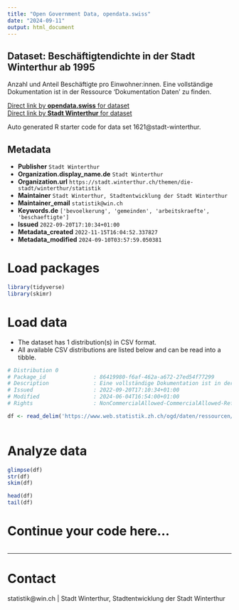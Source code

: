 ```yaml
---
title: "Open Government Data, opendata.swiss"
date: "2024-09-11"
output: html_document
---
```


## Dataset: Beschäftigtendichte in der Stadt Winterthur ab 1995

Anzahl und Anteil Beschäftigte pro Einwohner:innen. Eine vollständige Dokumentation ist in der Ressource 'Dokumentation Daten' zu finden.

[Direct link by **opendata.swiss** for dataset](https://opendata.swiss/de/dataset/beschaftigtendichte-in-der-stadt-winterthur-ab-1995)<br>
[Direct link by **Stadt Winterthur** for dataset](https://stadt.winterthur.ch/themen/die-stadt/winterthur/statistik/wirtschaft)

Auto generated R starter code for data set 1621@stadt-winterthur.

## Metadata

- **Publisher** `Stadt Winterthur`
- **Organization.display_name.de** `Stadt Winterthur`
- **Organization.url** `https://stadt.winterthur.ch/themen/die-stadt/winterthur/statistik`
- **Maintainer** `Stadt Winterthur, Stadtentwicklung der Stadt Winterthur`
- **Maintainer_email** `statistik@win.ch`
- **Keywords.de** `['bevoelkerung', 'gemeinden', 'arbeitskraefte', 'beschaeftigte']`
- **Issued** `2022-09-20T17:10:34+01:00`
- **Metadata_created** `2022-11-15T16:04:52.337827`
- **Metadata_modified** `2024-09-10T03:57:59.050381`


# Load packages

```r

library(tidyverse)
library(skimr)

```

# Load data

-   The dataset has 1 distribution(s) in CSV format.
-   All available CSV distributions are listed below and can be read into a tibble.

```r

# Distribution 0
# Package_id               : 86419980-f6af-462a-a672-27ed54f77299
# Description              : Eine vollständige Dokumentation ist in der Ressource "Dokumentation Daten" zu finden.
# Issued                   : 2022-09-20T17:10:34+01:00
# Modified                 : 2024-06-04T16:54:00+01:00
# Rights                   : NonCommercialAllowed-CommercialAllowed-ReferenceRequired

df <- read_delim('https://www.web.statistik.zh.ch/ogd/daten/ressourcen/KTZH_00001621_00003063.csv')



```

# Analyze data

```r

glimpse(df)
str(df)
skim(df)

head(df)
tail(df)

```

# Continue your code here...

```r

```

------------------------------------------------------------------------

# Contact

statistik@win.ch | Stadt Winterthur, Stadtentwicklung der Stadt Winterthur
